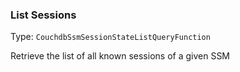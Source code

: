 


### List Sessions

Type: `CouchdbSsmSessionStateListQueryFunction`

Retrieve the list of all known sessions of a given SSM


